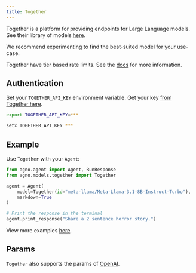 ```yaml
---
title: Together
---
```


Together is a platform for providing endpoints for Large Language models.
See their library of models [here](https://www.together.ai/models).

We recommend experimenting to find the best-suited model for your use-case.

Together have tier based rate limits. See the [docs](https://docs.together.ai/docs/rate-limits) for more information.

## Authentication

Set your `TOGETHER_API_KEY` environment variable. Get your key [from Together here](https://api.together.xyz/settings/api-keys).

<CodeGroup>

```bash Mac
export TOGETHER_API_KEY=***
```

```bash Windows
setx TOGETHER_API_KEY ***
```

</CodeGroup>

## Example

Use `Together` with your `Agent`:

<CodeGroup>

```python agent.py
from agno.agent import Agent, RunResponse
from agno.models.together import Together

agent = Agent(
    model=Together(id="meta-llama/Meta-Llama-3.1-8B-Instruct-Turbo"),
    markdown=True
)

# Print the response in the terminal
agent.print_response("Share a 2 sentence horror story.")
```

</CodeGroup>

<Note> View more examples [here](../examples/models/together). </Note>

## Params

<Snippet file="model-together-params.mdx" />

`Together` also supports the params of [OpenAI](/reference/models/openai).
